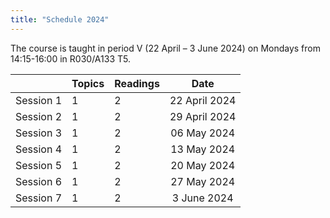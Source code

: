```yaml
---
title: "Schedule 2024"
---
```


The course is taught in period V (22 April – 3 June 2024) on Mondays from 14:15-16:00 in R030/A133 T5. 

|  | Topics | Readings| Date |
|---------|:-----|:-----|:------:|
| Session 1 | 1 | 2 | 22 April 2024 |
| Session 2 | 1 | 2 | 29 April 2024 |
| Session 3 | 1 | 2 | 06 May 2024 |
| Session 4 | 1 | 2 | 13 May 2024 |
| Session 5 | 1 | 2 | 20 May 2024 |
| Session 6 | 1 | 2 | 27 May 2024 |
| Session 7 | 1 | 2 | 3 June 2024 |
